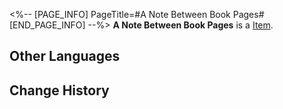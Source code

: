 <%-- [PAGE_INFO]
PageTitle=#A Note Between Book Pages#
[END_PAGE_INFO] --%>
{{Item Infobox
|title       = A Note Between Book Pages
|id          = 140167
|image       = Item A Note Between Book Pages.png
|type        = 
|invCategory = Missions
|rarity      = 3
|effect      = 
|description = This seems to be a page torn from a Department of Insight researcher's notebook. It is full of obscure and difficult symbols and sentences. There are cute cat stickers on the back of the page &mdash; the owner was probably a cat lover.
}}
{{Description|1=''"For Department of Insight internal use only. Do not leak out this document."''}}
'''A Note Between Book Pages''' is a [[Item]].

==Other Languages==
{{Other Languages
|en   = A Note Between Book Pages
|zhs  = 夹在书中的纸条
|zht  = 夾在書中的紙條
|ja   = 本に挟まれていた紙
|ko   = 편지 사이에 껴있는 쪽지
|es   = Hoja de papel metida en un libro
|fr   = Une note entre les pages d'un livre
|ru   = Записка между страницами книги
|th   = กระดาษโน้ตที่สอดอยู่ในหน้าหนังสือ
|vi   = Mảnh Giấy Kẹp Trong Sách
|de   = Eine Notiz zwischen Buchseiten
|id   = Memo yang Terselip di Buku
|pt   = Anotação Entre as Páginas do Livro
}}

==Change History==
{{Change History|2.0}}